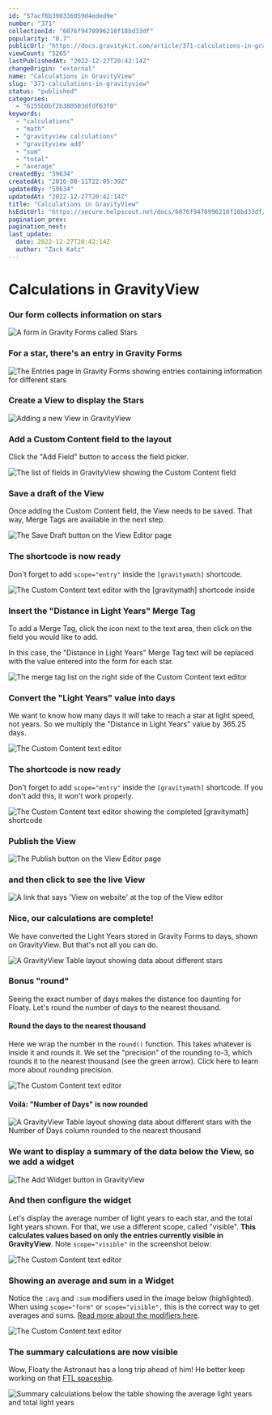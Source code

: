 ```yaml
---
id: "57acf6b390336059d4eded9e"
number: "371"
collectionId: "6076f9478996210f18bd33df"
popularity: "0.7"
publicUrl: "https://docs.gravitykit.com/article/371-calculations-in-gravityview"
viewCount: "5265"
lastPublishedAt: "2022-12-27T20:42:14Z"
changeOrigin: "external"
name: "Calculations in GravityView"
slug: "371-calculations-in-gravityview"
status: "published"
categories: 
  - "6155b0bf2b380503dfdf63f0"
keywords: 
  - "calculations"
  - "math"
  - "gravityview calculations"
  - "gravityview add"
  - "sum"
  - "total"
  - "average"
createdBy: "59634"
createdAt: "2016-08-11T22:05:39Z"
updatedBy: "59634"
updatedAt: "2022-12-27T20:42:14Z"
title: "Calculations in GravityView"
hsEditUrl: "https://secure.helpscout.net/docs/6076f9478996210f18bd33df/article/57acf6b390336059d4eded9e"
pagination_prev: 
pagination_next: 
last_update:
  date: 2022-12-27T20:42:14Z
  author: "Zack Katz"
---
```


# Calculations in GravityView



### Our form collects information on stars

![A form in Gravity Forms called Stars](https://www.gravitykit.com/wp-content/uploads/2018/01/our-form-collect-information-on-stars.png?1470955493)

### For a star, there's an entry in Gravity Forms

![The Entries page in Gravity Forms showing entries containing information for different stars](https://www.gravitykit.com/wp-content/uploads/2018/01/for-a-star-there-s-an-entry-in-gravity-forms.png?1470955494)

### Create a View to display the Stars

![Adding a new View in GravityView](https://www.gravitykit.com/wp-content/uploads/2018/01/create-a-view-to-display-the-stars.png?1470955494)

### Add a Custom Content field to the layout

Click the "Add Field" button to access the field picker.

![The list of fields in GravityView showing the Custom Content field](https://www.gravitykit.com/wp-content/uploads/2018/01/add-a-custom-content-field-to-the-layout.png?1470955495)

### Save a draft of the View

Once adding the Custom Content field, the View needs to be saved. That way, Merge Tags are available in the next step.

![The Save Draft button on the View Editor page](https://www.gravitykit.com/wp-content/uploads/2018/01/save-a-draft-of-the-view.png?1470955495)

### The shortcode is now ready

Don't forget to add `scope="entry"` inside the `[gravitymath]` shortcode.

![The Custom Content text editor with the [gravitymath] shortcode inside](https://www.gravitykit.com/wp-content/uploads/2018/01/the-shortcode-is-now-ready.png?1470955496)

### Insert the "Distance in Light Years" Merge Tag

To add a Merge Tag, click the icon next to the text area, then click on the field you would like to add.

In this case, the "Distance in Light Years" Merge Tag text will be replaced with the value entered into the form for each star.

![The merge tag list on the right side of the Custom Content text editor](https://www.gravitykit.com/wp-content/uploads/2018/01/insert-the-distance-in-light-years-merge-tag.png?1470955498)

### Convert the "Light Years" value into days

We want to know how many days it will take to reach a star at light speed, not years. So we multiply the "Distance in Light Years" value by 365.25 days.

![The Custom Content text editor](https://www.gravitykit.com/wp-content/uploads/2018/01/convert-the-light-years-value-into-days.png?1470955498)

### The shortcode is now ready

Don't forget to add `scope="entry"` inside the `[gravitymath]` shortcode. If you don't add this, it won't work properly.

![The Custom Content text editor showing the completed [gravitymath] shortcode](https://www.gravitykit.com/wp-content/uploads/2018/01/the-shortcode-is-now-ready-1.png?1470955499)

### Publish the View

![The Publish button on the View Editor page](https://www.gravitykit.com/wp-content/uploads/2018/01/publish-the-view.png?1470955500)

### and then click to see the live View

![A link that says 'View on website' at the top of the View editor](https://www.gravitykit.com/wp-content/uploads/2018/01/and-then-click-to-see-the-live-view.png?1470955500)

### Nice, our calculations are complete!

We have converted the Light Years stored in Gravity Forms to days, shown on GravityView. But that's not all you can do.

![A GravityView Table layout showing data about different stars](https://www.gravitykit.com/wp-content/uploads/2018/01/nice-our-calculations-are-complete-.png?1470955501)

### Bonus "round"

Seeing the exact number of days makes the distance too daunting for Floaty. Let's round the number of days to the nearest thousand.

#### Round the days to the nearest thousand

Here we wrap the number in the `round()` function. This takes whatever is inside it and rounds it. We set the "precision" of the rounding to-3, which rounds it to the nearest thousand (see the green arrow). Click here to learn more about rounding precision.

![The Custom Content text editor](https://www.gravitykit.com/wp-content/uploads/2018/01/round-the-days-to-the-nearest-thousand.png?1470955502)

#### Voilá: "Number of Days" is now rounded

![A GravityView Table layout showing data about different stars with the Number of Days column rounded to the nearest thousand](https://www.gravitykit.com/wp-content/uploads/2018/01/voil-aacute-number-of-days-is-now-rounded.png?1470955503)

### We want to display a summary of the data below the View, so we add a widget

![The Add Widget button in GravityView](https://www.gravitykit.com/wp-content/uploads/2018/01/we-want-to-display-a-summary-of-the-data-below-the-view-so-we-add-a-widget.png?1470955503)

### And then configure the widget

Let's display the average number of light years to each star, and the total light years shown. For that, we use a different scope, called "visible". **This calculates values based on only the entries currently visible in GravityView**. Note `scope="visible"` in the screenshot below:

![The Custom Content text editor](https://www.gravitykit.com/wp-content/uploads/2018/01/and-then-configure-the-widget.png?1470955504)

### Showing an average and sum in a Widget

Notice the `:avg` and `:sum` modifiers used in the image below (highlighted). When using `scope="form"` or `scope="visible",` this is the correct way to get averages and sums. [Read more about the modifiers here](#).

![The Custom Content text editor](https://www.gravitykit.com/wp-content/uploads/2018/01/showing-an-average-and-sum-in-a-widget.png?1470955505)

### The summary calculations are now visible

Wow, Floaty the Astronaut has a long trip ahead of him! He better keep working on that [FTL spaceship](https://en.wikipedia.org/wiki/Faster-than-light).

![Summary calculations below the table showing the average light years and total light years](https://www.gravitykit.com/wp-content/uploads/2018/01/the-summary-calculations-are-now-visible.png?1470955506)

